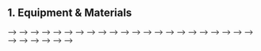 ## 1. Equipment & Materials

<!-- <div> -->
<!-- <table width="80%"> -->
<!-- <tr> -->
<!-- <td width="25%"> -->
<!-- <!--Start info button--> -->
<!-- <a href="https://shop.panasonic.com/cameras-and-camcorders/camcorders/HC-V770K.html"> -->
<!-- <div class="popup" onclick="myFunctioncam()">Camera </a> &#9432; -->
<!--   <span class="popuptext" id="myPopupcam"> Panasonic HC-V770 Full HD Video Camera Camcorder </span> -->
<!-- </div> -->
<!-- <script> -->
<!-- function myFunctioncam() { -->
<!--   var popup = document.getElementById("myPopupcam"); -->
<!--   popup.classList.toggle("show"); -->
<!-- } -->
<!-- </script> -->
<!-- <!--End info button--> -->
<!-- <!--Start info button--> -->
<!-- <div class="popup" onclick="myFunctionsdc()">SD Card &#9432; -->
<!--   <span class="popuptext" id="myPopupsdc">SanDisk 64GB Extreme PRO UHS-I SDXC Memory Card</span> -->
<!-- </div> -->
<!-- <script> -->
<!-- function myFunctionsdc() { -->
<!--   var popup = document.getElementById("myPopupsdc"); -->
<!--   popup.classList.toggle("show"); -->
<!-- } -->
<!-- </script> -->
<!-- <!--End info button--> -->
<!-- <!--Start info button--> -->
<!-- <div class="popup" onclick="myFunctionbat()"> Extra battery &#9432; -->
<!--   <span class="popuptext" id="myPopupbat">Panasonic Battery and Charger Kit (for HC-V77 Camcorders)</span> -->
<!-- </div> -->
<!-- <script> -->
<!-- function myFunctionbat() { -->
<!--   var popup = document.getElementById("myPopupbat"); -->
<!--   popup.classList.toggle("show"); -->
<!-- } -->
<!-- </script> -->
<!-- <!--End info button--> -->
<!-- </td> -->
<!-- <td width="25%" style="padding-right: 40px;"> <img src="img/camera-sdcard-battery.png"> </td> -->
<!-- <td width="10%"> </td> -->
<!-- <td width="20%">    -->
<!-- </td> -->
<!-- <td width="25%"></td> -->
<!-- </tr> -->
<!-- <tr> -->
<!-- <td width="20%">  -->
<!-- <!--Start info button--> -->
<!-- <div class="popup" onclick="myFunction()"> Fully loaded and charged tablet &#9432; -->
<!--   <span class="popuptext" id="myPopup"> Lenovo 8 Tab 4 8 16GB Tablet (Wi-Fi Only)</span> -->
<!-- </div> -->
<!-- <script> -->
<!-- // When the user clicks on div, open the popup -->
<!-- function myFunction() { -->
<!--   var popup = document.getElementById("myPopup"); popup.classList.toggle("show"); -->
<!-- } -->
<!-- </script> -->
<!-- <!--End info button--> -->
<!-- <!--Start info button--> -->
<!-- <div class="popup" onclick="myFunctiontab()"> Tablet case &#9432; -->
<!--   <span class="popuptext" id="myPopuptab"> MoKo Lenovo Tab 4 8" Case </span> -->
<!-- </div> -->
<!-- <script> -->
<!-- function myFunctiontab() { -->
<!--   var popup = document.getElementById("myPopuptab"); -->
<!--   popup.classList.toggle("show"); -->
<!-- } -->
<!-- </script> -->
<!-- <!--End info button--> -->
<!-- </td> -->
<!-- <td width="25%"> <img src="img/tablet.png"> </td> -->
<!-- <td width="10%"> </td> -->
<!-- <td width="20%">  -->
<!-- <!--Start info button--> -->
<!-- <div class="popup" onclick="myFunctionlas()"> Laser Measure &#9432; -->
<!--   <span class="popuptext" id="myPopuplas"> Tacklilfe S2 Advanced Laser Measure  </span> -->
<!-- </div> -->
<!-- <script> -->
<!-- function myFunctionlas() { -->
<!--   var popup = document.getElementById("myPopuplas"); -->
<!--   popup.classList.toggle("show"); -->
<!-- } -->
<!-- </script> -->
<!-- <!--End info button--> -->
<!-- </td> -->
<!-- <td width="25%" style="padding-right: 40px;"> <img src="img/laser.png"> </td> -->
<!-- </tr> -->
<!-- <tr> -->
<!-- <td width="20%">  -->
<!-- <!--Start info button--> -->
<!-- <div class="popup" onclick="myFunctiondec()"> Decibel meter mic &#9432; -->
<!--   <span class="popuptext" id="myPopupdec"> Dayton Audio iMM-6 Microphone </span> -->
<!-- </div> -->
<!-- <script> -->
<!-- function myFunctiondec() { -->
<!--   var popup = document.getElementById("myPopupdec"); -->
<!--   popup.classList.toggle("show"); -->
<!-- } -->
<!-- </script> -->
<!-- <!--End info button-->   -->
<!-- </td> -->
<!-- <td width="25%" style="padding-right: 40px;"> <img src="img/dm-mic.png"> </td> -->
<!-- <td width="10%"> </td> -->
<!-- <td width="20%">  -->
<!-- <!--Start info button--> -->
<!-- <a href="https://www.bhphotovideo.com/c/product/1429467-REG/magnus_pv_3330g_3_section_photo_video_tripod.html"> -->
<!-- <div class="popup" onclick="myFunctiontri()"> Tripod </a> &#9432; -->
<!--   <span class="popuptext" id="myPopuptri"> Magnus PV-3330G Photo/Video Tripod </span> -->
<!-- </div> -->
<!-- <script> -->
<!-- // When the user clicks on div, open the popup -->
<!-- function myFunctiontri() { -->
<!--   var popup = document.getElementById("myPopuptri"); popup.classList.toggle("show"); -->
<!-- } -->
<!-- </script> -->
<!-- <!--End info button--> -->
<!-- </td> -->
<!-- <td width="25%"> <img src="img/tripod.png"> </td> -->
<!-- </tr> -->
<!-- <tr> -->
<!-- <td width="20%">    -->
<!-- <!--Start info button--> -->
<!-- <div class="popup" onclick="myFunctiontot()"> Tote bag &#9432; -->
<!--   <span class="popuptext" id="myPopuptot"> Clear Tote Bag (12"X 12"X 6") </span> -->
<!-- </div> -->
<!-- <script> -->
<!-- function myFunctiontot() { -->
<!--   var popup = document.getElementById("myPopuptot"); -->
<!--   popup.classList.toggle("show"); -->
<!-- } -->
<!-- </script> -->
<!-- <!--End info button-->   -->
<!-- </td> -->
<!-- <td width="25%"> <img src="img/tote.png"> </td> -->
<!-- <td width="10%"> </td> -->
<!-- <td width="20%">   -->
<!-- <!--Start info button--> -->
<!-- <div class="popup" onclick="myFunctionyog()"> Yoga mat &#9432; -->
<!--   <span class="popuptext" id="myPopupyog"> Gaiam Essentials Thick Yoga Mat </span> -->
<!-- </div> -->
<!-- <script> -->
<!-- function myFunctionyog() { -->
<!--   var popup = document.getElementById("myPopupyog"); -->
<!--   popup.classList.toggle("show"); -->
<!-- } -->
<!-- </script> -->
<!-- <!--End info button-->   -->
<!-- </td> -->
<!-- <td width="25%" style="padding-right: 40px;"> <img src="img/yoga-mat.png"> </td> -->
<!-- </tr> -->
<!-- <tr> -->
<!-- <td width="20%">  -->
<!-- <!--Start info button--> -->
<!-- <a href="https://www.greentoys.com/products/green-toys-dish-set-24-piece-set"> -->
<!-- <div class="popup" onclick="myFunctiondis()">Dish set </a> &#9432; -->
<!--   <span class="popuptext" id="myPopupdis"> Green Toys Dish Set </span> -->
<!-- </div> -->
<!-- <script> -->
<!-- // When the user clicks on div, open the popup -->
<!-- function myFunctiondis() { -->
<!--   var popup = document.getElementById("myPopupdis"); -->
<!--   popup.classList.toggle("show"); -->
<!-- } -->
<!-- </script> -->
<!-- <!--End info button--> -->
<!-- </td> -->
<!-- <td width="25%"> <img src="img/dish-sets.png"> </td> -->
<!-- <td width="10%"> </td> -->
<!-- <td width="20%">  -->
<!-- <!--Start info button--> -->
<!-- <a href="https://www.munchkin.com/bath-bobbers.html"> -->
<!-- <div class="popup" onclick="myFunctiontoy()"> Toy </a> &#9432; -->
<!--   <span class="popuptext" id="myPopuptoy"> Munchkin Bath Bobbers </span> -->
<!-- </div> -->
<!-- <script> -->
<!-- // When the user clicks on div, open the popup -->
<!-- function myFunctiontoy() { -->
<!--   var popup = document.getElementById("myPopuptoy"); -->
<!--   popup.classList.toggle("show"); -->
<!-- } -->
<!-- </script> -->
<!-- <!--End info button--> -->
<!-- </td> -->
<!-- <td width="25%" style="padding-right: 40px;"> <img src="img/dog.png"> </td> -->
<!-- </tr> -->
<!-- <td width="20%"> -->
<!-- <!--Start info button--> -->
<!-- <div class="popup" onclick="myFunctionform()"> 2 copies of study consent forms - one for parent, one signed copy for lab records</a> &#9432; -->
<!--   <span class="popuptext" id="myPopupform"> Please contact lab PI to get your lab-specific copy of this form </span> -->
<!-- </div> -->
<!-- <script> -->
<!-- // When the user clicks on div, open the popup -->
<!-- function myFunctionform() { -->
<!--   var popup = document.getElementById("myPopupform"); -->
<!--   popup.classList.toggle("show"); -->
<!-- } -->
<!-- </script> -->
<!-- <!--End info button--> -->
<!-- </td> -->
<!-- <td width="25%" style="padding-right: 40px;"> <img src="img/binder.png"> </td> -->
<!-- <td width="10%"> </td> -->
<!-- <td width="20%"> -->
<!-- <!--Start info button--> -->
<!-- <div class="popup" onclick="myFunctionform()"> 2 copies of Databrary permission forms - one for parent, one signed copy for lab records</a> &#9432; -->
<!--   <span class="popuptext" id="myPopupform"> Please contact lab PI to get your lab-specific copy of this form </span> -->
<!-- </div> -->
<!-- <script> -->
<!-- // When the user clicks on div, open the popup -->
<!-- function myFunctionform() { -->
<!--   var popup = document.getElementById("myPopupform"); -->
<!--   popup.classList.toggle("show"); -->
<!-- } -->
<!-- </script> -->
<!-- <!--End info button--> -->
<!-- </td> -->
<!-- <td width="25%" style="padding-right: 40px;"> <img src="img/binder.png"> </td> -->
<!-- <td width="10%"> </td> -->
<!-- </tr> -->
<!-- <tr> -->
<!-- <td width="20%"> Answer scales in <a href="https://nyu.databrary.org/volume/876/slot/39021/-?asset=191468"> English </a> & <a href="https://nyu.databrary.org/volume/876/slot/39021/-?asset=204157"> Spanish </a> </td> -->
<!-- <td width="25%" style="padding-right: 40px;"> <img src="img/scales.png"> </td> -->
<!-- <td width="10%"> </td> -->
<!-- <td width="20%"> Paper backups of <a href="https://www.play-project.org/collection.html#6_questionnaires"> all questionnaires and forms </a> </td> -->
<!-- <td width="25%"> <img src="img/questionnaires.png"> </td> -->
<!-- </tr> -->
<!-- </table> -->
<!-- </div> -->

<!-- <br> -->

<!-- ## 2. Prepare to be in the home -->

<!-- 1. Take your own water with you. For the duration of the visit, you will decline any offerings of food or drink. -->
<!-- 2. Take your university ID with you, be prepared to show it if asked.   -->
<!-- 3. Dress plainly, modestly, neutrally. Nothing too bright and attractive to children. Try not to wear all black either :)  -->
<!-- 4. Avoid strong perfumes and noisy jewelry. The idea is to blend into the background as much as possible. -->
<!-- 5. Be prepared to plan your bathroom breaks around the visit (it will be approx 2.5 hrs long). -->

<!-- ### 2.1 Setup for Home Questionnaires -->
<!-- * Pack paper copies of -->
<!-- <br>&nbsp;-Parent answer scales in <a href="https://nyu.databrary.org/volume/876/slot/39021/-?asset=191468">English</a> and/or <a href="https://nyu.databrary.org/volume/876/slot/39021/-?asset=204157">Spanish</a> -->
<!-- <br>&nbsp;-Vocabulary list for parents, for the appropriate questionnaire version -->
<!-- <br>&nbsp;-The appropriate home questionnaire as backup -->
<!-- * While connected to internet in the lab, load the appropriate questionnare on the tablet in KoBoToolbox (see documentation PDF <a href="https://nyu.databrary.org/volume/876/slot/39021/-?asset=386147"><img src="img/icon-pdf.jpg" width="15"></a>) -->

<!-- ## 3. COVID Considerations -->

<!-- At each home visit, researchers abide by the following protections: -->

<!-- * Clean any equipment that is placed on a home surface (decibel meter, tablet) with a sanitizing wipe. -->
<!-- * Have only mothers open closets, cabinets, and doors during the house walk-through -->
<!-- * Hand toys for structured play to parents in a sanitized plastic tote bag -->
<!-- * Explain to mothers the research importance of not wearing a mask——to allow observation and coding of facial expressions -->

<!-- After each home visit, researchers will sanitize all toys, the camera, tripod, microphones, tablet, and all bags. -->
